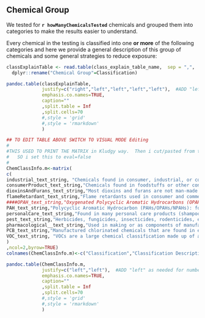 ## Chemical Group {#class_link_id}

We tested for **`r howManyChemicalsTested`** chemicals and grouped them into categories to make the results easier to understand.


<!-- Our `r testName`  tests for **`r howManyChemicalsTested`** chemicals. 
We have classified these chemicals into a few categories to make these results easier to understand.
-->

Every chemical in the testing is classified into one **or more** of the following categories and here we provide a general description of this group of chemicals and some general strategies to reduce exposure:


```r




classExplainTable <- read.table(class_explain_table_name,  sep = ",",  header = TRUE   ) %>%
  dplyr::rename("Chemical Group"=Classification)

pandoc.table(classExplainTable,
             justify=c("right","left","left","left","left"),  #ADD "left" as needed for number of "ncol" above
             emphasis.co.names=TRUE,
             caption=""
             ,split.table = Inf
             ,split.cells=70
             #,style = 'grid'
             #,style = 'rmarkdown'
             )

```



```r
## TO EDIT TABLE ABOVE SWITCH TO VISUAL MODE Editing
#
#THIS USED TO PRINT THE MATRIX in Kludgy way.  Then i cut/pasted from the OUTPUT of the below and then moved this into VISUAL mode temporarily which made editing it much easier
#   SO i set this to eval=false
#
ChemClassInfo.m<-matrix(
c(
industrial_text_string, "Chemicals found in consumer, industrial, or commercial products or product streams",
consumerProduct_text_string,"Chemicals found in foodstuffs or other consumable goods such as cigarettes, coffee, and spices  or other products intended for household or personal use", 
dioxinsAndFurans_text_string,"Most dioxins and furans are not man-made or produced intentionally but are created when other chemicals or products (such as herbicides, pulp, paper) are made.  In addition, they can be produced when products are burned.",
flameRetardant_text_string,"Flame retardants used in consumer and commercial products such as polybrominated diphenyl ethers (PBDEs), polybrominated biphenyls (PBBs), and organic phosphate flame retardants (OPFRs) and others",
####OPAH_text_string,"Oxygenated Polycyclic Aromatic Hydrocarbons (OPAHs): Found in fossil-fuel/combustion-based sources or weathered PAHs",
PAH_text_string,"Polycyclic Aromatic Hydrocarbon (PAHs/OPAHs/NPAHs): found in petroleum, fuels and combustion of organic matter",
personalCare_text_string,"Found in many personal care products (shampoos, perfumes, other cosmetics...)",
pest_text_string,"Herbicides, fungicides, insecticides, rodenticides, etc. or degradation products of pesticides",
pharmacological__text_string,"Used in making or as components of manufactured drugs",
PCB_text_string,"Manufactured chlorinated chemicals that are found in electrical, lighting, gas and construction industries",
VOC_text_string, "VOCs are a large chemical classification made up of alkanes, benzenes, and other   volatile (i.e. easily airborne) compounds that are found in burning fuels and released from many   consumer products like solvents, paints, adhesives, preservatives, cleaners and building materials."
)
,ncol=2,byrow=TRUE)
colnames(ChemClassInfo.m)<-c("Classification","Classification Description")

pandoc.table(ChemClassInfo.m,
             justify=c("left","left"),  #ADD "left" as needed for number of "ncol" above
             emphasis.co.names=TRUE,
             caption=""
             ,split.table = Inf
             ,split.cells=70
             #,style = 'grid'
             #,style = 'rmarkdown'
             )

```
